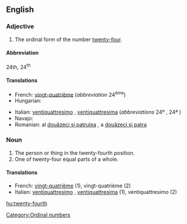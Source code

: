 ==English==

===Adjective===
{{en-adj|-}}

# The ordinal form of the number [[twenty-four]].

====Abbreviation====
24th, 24<sup>th</sup>

====Translations====
{{trans-top|the ordinal form of the number twenty-four}}
* French: [[vingt-quatrième]] (''abbreviation'' 24<sup>ème</sup>)
* Hungarian: {{t+|hu|huszonnegyedik}}
{{trans-mid}}
* Italian: [[ventiquattresimo]] {{m}}, [[ventiquattresima]] {{f}} (''abbreviations'' 24º {{m}}, 24ª {{f}})
* Navajo: {{tø|nv|naadiin dííʼ góneʼ}}
* Romanian: al [[douăzeci şi patrulea]] {{m}}, a [[douăzeci şi patra]] {{f}}
{{trans-bottom}}

===Noun===
{{en-noun}}

# The person or thing in the twenty-fourth position.
# One of twenty-four equal parts of a whole.

====Translations====

* French: [[vingt-quatrième]] {{m|f}} (1), vingt-quatrième {{m}} (2)
* Italian: [[ventiquattresimo]] {{m}}, [[ventiquattresima]] {{f}} (1), ventiquattresimo {{m}} (2)

[[Category:Ordinal numbers]]

[[hu:twenty-fourth]]